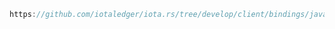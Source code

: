```java reference
https://github.com/iotaledger/iota.rs/tree/develop/client/bindings/java/examples/src/BuildNftOutput.java
```
